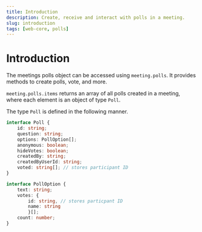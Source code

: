 ```yaml
---
title: Introduction
description: Create, receive and interact with polls in a meeting.
slug: introduction
tags: [web-core, polls]
---
```


# Introduction

The meetings polls object can be accessed using `meeting.polls`. It provides methods to create polls, vote, and more. 

`meeting.polls.items` returns an array of all polls created in a meeting, where each element is an object of type  `Poll`.

The type `Poll` is defined in the following manner.
```ts
interface Poll {
    id: string;
    question: string;
    options: PollOption[];
    anonymous: boolean;
    hideVotes: boolean;
    createdBy: string;
    createdByUserId: string;
    voted: string[]; // stores participant ID
}

interface PollOption {
    text: string;
    votes: { 
        id: string, // stores particpant ID
        name: string 
        }[];
    count: number;
}
```
